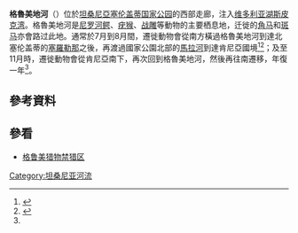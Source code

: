 '''格魯美地河'''（{{lang-en|'''Grumeti River'''}}）位於[[坦桑尼亞|坦桑尼亞]][[塞伦盖蒂国家公园|塞伦盖蒂国家公园]]的西部走廊，注入[[维多利亚湖|维多利亚湖]][[斯皮克湾|斯皮克湾]]。格魯美地河是[[尼罗河鳄|尼罗河鳄]]、[[疣猴|疣猴]]、[[战雕|战雕]]等動物的主要栖息地，迁徙的[[角马|角马]]和[[斑马|斑马]]亦會路过此地。通常於7月到8月間，遷徙動物會從南方橫過格魯美地河到達北塞伦盖蒂的[[塞羅勒那|塞羅勒那]]之後，再渡過國家公園北部的[[馬拉河|馬拉河]]到達肯尼亞國境<ref>{{cite web |url=http://place.qyer.com/poi/105139/ |title=格鲁美地河 Grumeti River |publisher=[[窮遊網|窮遊網]] |language=zh-hans |accessdate=2014-04-01 |archive-date=2014-04-07 |archive-url=https://web.archive.org/web/20140407072244/http://place.qyer.com/poi/105139/ |dead-url=no }}</ref><ref name=anyway>{{cite web |url=http://www.anyway.com.tw/members/TravelBlog.aspx?uid=E1204872_b&aid=30495 |title=坦桑尼亞 灰頭土臉篇 |publisher=[http://www.anyway.com.tw/ Anyway旅遊網] |language=zh-hant |date=2005-06-01 |accessdate=2014-04-02 |deadurl=yes |archiveurl=https://web.archive.org/web/20140407072213/http://www.anyway.com.tw/members/TravelBlog.aspx?uid=E1204872_b&aid=30495 |archivedate=2014-04-07 }}</ref>；及至11月時，遷徙動物會從肯尼亞南下，再次回到格魯美地河，然後再往南遷移，年復一年<ref name=anyway />。

==參考資料==
{{reflist}}

==參看==
* [[格鲁美猎物禁猎区|格鲁美猎物禁猎区]]

{{tanzania-geo-stub}}
{{Rivers of Tanzania}}
[[Category:坦桑尼亚河流|Category:坦桑尼亚河流]]